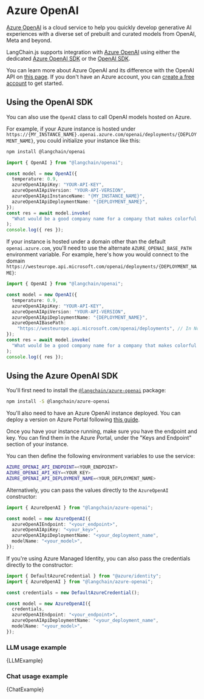 # Azure OpenAI

[Azure OpenAI](https://azure.microsoft.com/products/ai-services/openai-service/) is a cloud service to help you quickly develop generative AI experiences with a diverse set of prebuilt and curated models from OpenAI, Meta and beyond.

LangChain.js supports integration with [Azure OpenAI](https://azure.microsoft.com/products/ai-services/openai-service/) using either the dedicated [Azure OpenAI SDK](https://github.com/Azure/azure-sdk-for-js/tree/main/sdk/openai/openai) or the [OpenAI SDK](https://github.com/openai/openai-node).

You can learn more about Azure OpenAI and its difference with the OpenAI API on [this page](https://learn.microsoft.com/azure/ai-services/openai/overview). If you don't have an Azure account, you can [create a free account](https://azure.microsoft.com/free/) to get started.

## Using the OpenAI SDK

You can also use the `OpenAI` class to call OpenAI models hosted on Azure.

For example, if your Azure instance is hosted under `https://{MY_INSTANCE_NAME}.openai.azure.com/openai/deployments/{DEPLOYMENT_NAME}`, you could initialize your instance like this:


<IntegrationInstallTooltip></IntegrationInstallTooltip>

```bash npm2yarn
npm install @langchain/openai
```

```typescript
import { OpenAI } from "@langchain/openai";

const model = new OpenAI({
  temperature: 0.9,
  azureOpenAIApiKey: "YOUR-API-KEY",
  azureOpenAIApiVersion: "YOUR-API-VERSION",
  azureOpenAIApiInstanceName: "{MY_INSTANCE_NAME}",
  azureOpenAIApiDeploymentName: "{DEPLOYMENT_NAME}",
});
const res = await model.invoke(
  "What would be a good company name for a company that makes colorful socks?"
);
console.log({ res });
```

If your instance is hosted under a domain other than the default `openai.azure.com`, you'll need to use the alternate `AZURE_OPENAI_BASE_PATH` environment variable.
For example, here's how you would connect to the domain `https://westeurope.api.microsoft.com/openai/deployments/{DEPLOYMENT_NAME}`:

```typescript
import { OpenAI } from "@langchain/openai";

const model = new OpenAI({
  temperature: 0.9,
  azureOpenAIApiKey: "YOUR-API-KEY",
  azureOpenAIApiVersion: "YOUR-API-VERSION",
  azureOpenAIApiDeploymentName: "{DEPLOYMENT_NAME}",
  azureOpenAIBasePath:
    "https://westeurope.api.microsoft.com/openai/deployments", // In Node.js defaults to process.env.AZURE_OPENAI_BASE_PATH
});
const res = await model.invoke(
  "What would be a good company name for a company that makes colorful socks?"
);
console.log({ res });
```

## Using the Azure OpenAI SDK

You'll first need to install the [`@langchain/azure-openai`](https://www.npmjs.com/package/@langchain/azure-openai) package:


<IntegrationInstallTooltip></IntegrationInstallTooltip>

```bash npm2yarn
npm install -S @langchain/azure-openai
```

You'll also need to have an Azure OpenAI instance deployed. You can deploy a version on Azure Portal following [this guide](https://learn.microsoft.com/azure/ai-services/openai/how-to/create-resource?pivots=web-portal).

Once you have your instance running, make sure you have the endpoint and key. You can find them in the Azure Portal, under the "Keys and Endpoint" section of your instance.

You can then define the following environment variables to use the service:

```bash
AZURE_OPENAI_API_ENDPOINT=<YOUR_ENDPOINT>
AZURE_OPENAI_API_KEY=<YOUR_KEY>
AZURE_OPENAI_API_DEPLOYMENT_NAME=<YOUR_DEPLOYMENT_NAME>
```

Alternatively, you can pass the values directly to the `AzureOpenAI` constructor:

```typescript
import { AzureOpenAI } from "@langchain/azure-openai";

const model = new AzureOpenAI({
  azureOpenAIEndpoint: "<your_endpoint>",
  azureOpenAIApiKey: "<your_key>",
  azureOpenAIApiDeploymentName: "<your_deployment_name",
  modelName: "<your_model>",
});
```

If you're using Azure Managed Identity, you can also pass the credentials directly to the constructor:

```typescript
import { DefaultAzureCredential } from "@azure/identity";
import { AzureOpenAI } from "@langchain/azure-openai";

const credentials = new DefaultAzureCredential();

const model = new AzureOpenAI({
  credentials,
  azureOpenAIEndpoint: "<your_endpoint>",
  azureOpenAIApiDeploymentName: "<your_deployment_name",
  modelName: "<your_model>",
});
```

### LLM usage example


<CodeBlock language="text">{LLMExample}</CodeBlock>

### Chat usage example


<CodeBlock language="text">{ChatExample}</CodeBlock>
